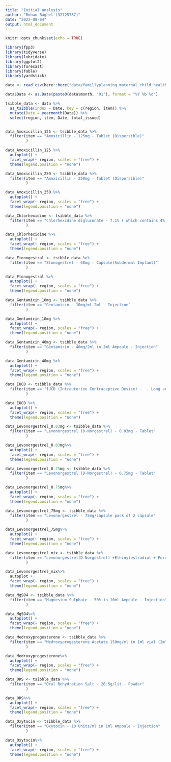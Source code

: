 ```yaml
---
title: "Initial analysis"
author: "Rohan Baghel (32725787)"
date: "2023-09-04"
output: html_document
---
```


```r
knitr::opts_chunk$set(echo = TRUE)

library(fpp3)
library(tidyverse)
library(lubridate)
library(ggplot2)
library(forecast)
library(fable)
library(yardstick)
```

```r
data <- read_csv(here::here("data/famillyplanning_maternal_child_health_products.csv"))

data$Date <- as.Date(paste0(data$month, "01"), format = "%Y %b %d")

tsibble_data <- data %>%
  as_tsibble(index = Date, key = c(region, item)) %>%
  mutate(Date = yearmonth(Date)) %>%
  select(region, item, Date, total_issued)



```



```r
data_Amoxicillin_125 <- tsibble_data %>% 
  filter(item == "Amoxicillin - 125mg - Tablet (Dispersible)"
         ) 

data_Amoxicillin_125 %>% 
  autoplot() +
  facet_wrap(~ region, scales = "free") +
  theme(legend.position = "none")
```

```r
data_Amoxicillin_250 <- tsibble_data %>% 
  filter(item == "Amoxicillin - 250mg - Tablet (Dispersible)"
         )

data_Amoxicillin_250 %>% 
  autoplot() +
  facet_wrap(~ region, scales = "free") +
  theme(legend.position = "none")
```

```r
data_Chlorhexidine <- tsibble_data %>% 
  filter(item == "Chlorhexidine digluconate - 7.1% ( which contains 4% Chlorhexidine) - Gel"   
         )

data_Chlorhexidine %>% 
  autoplot() +
  facet_wrap(~ region, scales = "free") +
  theme(legend.position = "none")
```


```r
data_Etonogestral <- tsibble_data %>% 
  filter(item == "Etonogestrel - 68mg - Capsule(Subdermal Implant)"   
         )

data_Etonogestral %>% 
  autoplot() +
  facet_wrap(~ region, scales = "free") +
  theme(legend.position = "none")
```


```r
data_Gentamicin_10mg <- tsibble_data %>% 
  filter(item == "Gentamicin - 10mg/ml 2ml - Injection"   
         )

data_Gentamicin_10mg %>% 
  autoplot() +
  facet_wrap(~ region, scales = "free") +
  theme(legend.position = "none")
```

```r
data_Gentamicin_40mg <- tsibble_data %>% 
  filter(item == "Gentamicin - 40mg/2ml in 2ml Ampoule - Injection"  
         )

data_Gentamicin_40mg %>% 
  autoplot() +
  facet_wrap(~ region, scales = "free") +
  theme(legend.position = "none")
```

```r
data_IUCD <- tsibble_data %>% 
  filter(item == "IUCD (Intrauterine Contraceptive Device) -  - Long acting (CU380 A)" 
         )

data_IUCD %>% 
  autoplot() +
  facet_wrap(~ region, scales = "free") +
  theme(legend.position = "none")
```


```r
data_Levonorgestrel_0.03mg <- tsibble_data %>% 
  filter(item == "Levonorgestrel (D-Norgestrel) - 0.03mg - Tablet"  
         )

data_Levonorgestrel_0.03mg%>% 
  autoplot() +
  facet_wrap(~ region, scales = "free") +
  theme(legend.position = "none")
```


```r
data_Levonorgestrel_0.75mg <- tsibble_data %>% 
  filter(item == "Levonorgestrel (D-Norgestrel) - 0.75mg - Tablet"   
         )

data_Levonorgestrel_0.75mg%>% 
  autoplot() +
  facet_wrap(~ region, scales = "free") +
  theme(legend.position = "none")
```


```r
data_Levonorgestrel_75mg <- tsibble_data %>% 
  filter(item == "Levonorgestrel - 75mg/capsule pack of 2 capsule"   
         )

data_Levonorgestrel_75mg%>% 
  autoplot() +
  facet_wrap(~ region, scales = "free") +
  theme(legend.position = "none")
```

```r
data_Levonorgestrel_mix <- tsibble_data %>% 
  filter(item == "Levonorgestrel(D-Norgestrel) +Ethinylestradiol + Ferrous Fumerate - (0.15mg + 0.03mg +75mg ) - Tablet"  
         )

data_Levonorgestrel_mix%>% 
  autoplot +
  facet_wrap(~ region, scales = "free") +
  theme(legend.position = "none")
```



```r
data_MgSO4 <- tsibble_data %>% 
  filter(item == "Magnesium Sulphate - 50% in 10ml Ampoule - Injection" 
         )

data_MgSO4%>% 
  autoplot() +
  facet_wrap(~ region, scales = "free") +
  theme(legend.position = "none")
```

```r
data_Medroxyprogesterone <- tsibble_data %>% 
  filter(item == "Medroxyprogesterone Acetate 150mg/ml in 1ml vial (2ml)" 
         )

data_Medroxyprogesterone%>% 
  autoplot() +
  facet_wrap(~ region, scales = "free") +
  theme(legend.position = "none")
```

```r
data_ORS <- tsibble_data %>% 
  filter(item == "Oral Rehydration Salt - 20.5g/lit - Powder"
         )

data_ORS%>% 
  autoplot() +
  facet_wrap(~ region, scales = "free") +
  theme(legend.position = "none")
```


```r
data_Oxytocin <- tsibble_data %>% 
  filter(item == "Oxytocin - 10 Units/ml in 1ml Ampoule - Injection" 
         )

data_Oxytocin%>% 
  autoplot() +
  facet_wrap(~ region, scales = "free") +
  theme(legend.position = "none")

```




